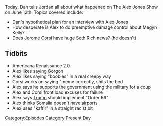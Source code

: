 {{DEFAULTSORT:
    #_EPISODE_0053:June 12, 2017
}}{{Episode
    | title           = June 12, 2017
    | caption         = Listen to this episode on [https://knowledgefight.libsyn.com/knowledge-fight-june-12-2017 Libsyn] [https://open.spotify.com/episode/4PY4wA3C0L1jNujisVFdzi Spotify], Read the [[Transcript/53: June 12, 2017|Unofficial Transcript]]
    | episodeNumber   = 53
    | length          = 01:53:29
    | airDate         = June 14, 2017
    | coverageDate    = June 12, 2017
    | episodeType     = [[:Category:Present Day|Present Day]]
    | appearance      = [[Jerome Corsi]]
    | beverage        = Jordan forgot the coconut juice
    | previousEpisode = [[52: July 14-21, 2015]]
    | nextEpisode     = [[54: Megyn Kelly Interview Pt. 1]]
}}

{{Stub}}

Today, Dan tells Jordan all about what happened on The Alex Jones Show on June 12th. Topics covered include:

*Dan's hypothetical plan for an interview with Alex Jones
*How desperate is Alex to do preemptive damage control about Megyn Kelly?
*Does [[Jerome Corsi]] have huge Seth Rich news? (he doesn't)

==Tidbits==

*Americana Renaissance 2.0
*Alex likes saying Gorgon
*Alex likes saying "boobies" in a real creepy way
*Corsi works on saying "meme correctly, shits the bed
*Alex says he supports the government using the military for a coup
*Alex and Corsi front load excuses for failure
*Alex says [[Donald Trump|Trump]] should implement "Order 66"
*Alex thinks Somalia doesn't have airports
*Alex uses "kaffir" in a straight racist bit

[[Category:Episodes]]
[[Category:Present Day]]
